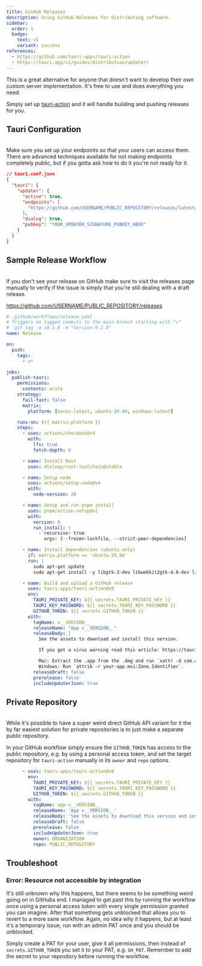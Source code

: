 ```yaml
---
title: GitHub Releases
description: Using GitHub Releases for distributing software.
sidebar:
  order: 1
  badge:
    text: v1
    variant: success
references:
  - https://github.com/tauri-apps/tauri-action
  - https://tauri.app/v1/guides/distribution/updater/
---
```



<SimonSays>
This is a great alternative for anyone that doesn't want to develop their own custom server implementation. It's free to use and does everything you need.

Simply set up <a href="https://github.com/tauri-apps/tauri-action" target="_blank">tauri-action</a> and it will handle building and pushing releases for you.
</SimonSays>

## Tauri Configuration
<br/>
<SimonSays title="The endpoint must be publicly accessible">
Make sure you set up your endpoints so that your users can access them. There are advanced techniques available for not making endpoints completely public, but if you gotta ask how to do it you're not ready for it.
</SimonSays>

```json
// tauri.conf.json
{
  "tauri": {
    "updater": {
      "active": true,
      "endpoints": [
        "https://github.com/USERNAME/PUBLIC_REPOSITORY/releases/latest/download/latest.json"
      ],
      "dialog": true,
      "pubkey": "YOUR_UPDATER_SIGNATURE_PUBKEY_HERE"
    }
  }
}
```

## Sample Release Workflow
<br/>
<SimonSays title="Drafts don't show up on your front page.">
If you don't see your release on GitHub make sure to visit the releases page manually to verify if the issue is simply that you're still dealing with a draft release.

https://github.com/USERNAME/PUBLIC_REPOSITORY/releases
</SimonSays>

```yaml
# .github/workflows/release.yaml
# Triggers on tagged commits to the main branch starting with "v"
# `git tag -a v0.1.0 -m "Version 0.1.0"
name: Release

on:
  push:
    tags:
      - v*

jobs:
  publish-tauri:
    permissions:
      contents: write
    strategy:
      fail-fast: false
      matrix:
        platform: [macos-latest, ubuntu-20.04, windows-latest]

    runs-on: ${{ matrix.platform }}
    steps:
      - uses: actions/checkout@v4
        with:
          lfs: true
          fetch-depth: 0

      - name: Install Rust
        uses: dtolnay/rust-toolchain@stable

      - name: Setup node
        uses: actions/setup-node@v4
        with:
          node-version: 20

      - name: Setup and run pnpm install
        uses: pnpm/action-setup@v2
        with:
          version: 8
          run_install: |
            - recursive: true
              args: [--frozen-lockfile, --strict-peer-dependencies]

      - name: Install dependencies (ubuntu only)
        if: matrix.platform == 'ubuntu-20.04'
        run: |
          sudo apt-get update
          sudo apt-get install -y libgtk-3-dev libwebkit2gtk-4.0-dev libappindicator3-dev librsvg2-dev patchelf

      - name: Build and upload a GitHub release
        uses: tauri-apps/tauri-action@v0
        env:
          TAURI_PRIVATE_KEY: ${{ secrets.TAURI_PRIVATE_KEY }}
          TAURI_KEY_PASSWORD: ${{ secrets.TAURI_KEY_PASSWORD }}
          GITHUB_TOKEN: ${{ secrets.GITHUB_TOKEN }}
        with:
          tagName: v__VERSION__
          releaseName: "App v__VERSION__"
          releaseBody: |
            See the assets to download and install this version.

            If you get a virus warning read this article: https://tauri.by.simon.hyll.nu/concepts/security/false_positives/.

            Mac: Extract the .app from the .dmg and run `xattr -d com.apple.quarantine your-app.app`.
            Windows: Run `attrib -r your-app.msi:Zone.Identifier`.
          releaseDraft: false
          prerelease: false
          includeUpdaterJson: true
```

## Private Repository
<br/>
<SimonSays title="The easiest solution is making a second public repository">
While it's possible to have a super weird direct GitHub API variant for it the by far easiest solution for private repositories is to just make a separate public repository.

In your GitHub workflow simply ensure the `GITHUB_TOKEN` has access to the public repository, e.g. by using a personal access token, and set the target repository for `tauri-action` manually in its `owner` and `repo` options.
</SimonSays>

```yaml
      - uses: tauri-apps/tauri-action@v0
        env:
          TAURI_PRIVATE_KEY: ${{ secrets.TAURI_PRIVATE_KEY }}
          TAURI_KEY_PASSWORD: ${{ secrets.TAURI_KEY_PASSWORD }}
          GITHUB_TOKEN: ${{ secrets.GITHUB_TOKEN }}
        with:
          tagName: app-v__VERSION__
          releaseName: 'App v__VERSION__'
          releaseBody: 'See the assets to download this version and install.'
          releaseDraft: false
          prerelease: false
          includeUpdaterJson: true
          owner: ORGANIZATION
          repo: PUBLIC_REPOSITORY
```

## Troubleshoot

### Error: Resource not accessible by integration

It's still unknown why this happens, but there seems to be something weird going on in GitHubs end. I managed to get past this by running the workflow once using a personal access token with every single permission granted you can imagine. After that something gets unblocked that allows you to revert to a more sane workflow. Again, no idea why it happens, but at least it's a temporary issue, run with an admin PAT once and you should be unblocked.

Simply create a PAT for your user, give it all permissions, then instead of `secrets.GITHUB_TOKEN` you set it to your PAT, e.g. `GH_PAT`. Remember to add the secret to your repository before running the workflow.
